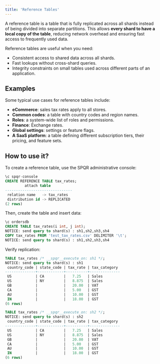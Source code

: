 ```yaml
---
title: 'Reference Tables'
---
```


A reference table is a table that is fully replicated across all shards instead of being divided into separate partitions. This allows **every shard to have a local copy of the table**, reducing network overhead and ensuring fast access to frequently used data.

Reference tables are useful when you need:

- Consistent access to shared data across all shards.
- Fast lookups without cross-shard queries.
- Integrity constraints on small tables used across different parts of an application.

## Examples

Some typical use cases for reference tables include:

- **eCommerce**: sales tax rates apply to all stores.
- **Common codes**: a table with country codes and region names.
- **Roles**: a system-wide list of roles and permissions.
- **Finance**: Exchange rates.
- **Global settings**: settings or feature flags.
- **A SaaS platform**: a table defining different subscription tiers, their pricing, and feature sets.

## How to use it?

To create a reference table, use the SPQR administrative console:

```sql
\c spqr-console
CREATE REFERENCE TABLE tax_rates;
         attach table          
-------------------------------
 relation name   -> tax_rates
 distribution id -> REPLICATED
(2 rows)
```

Then, create the table and insert data:

```sql
\c ordersdb
CREATE TABLE tax_rates(i int, j int);
NOTICE: send query to shard(s) : sh1,sh2,sh3,sh4
COPY tax_rates FROM 'test_tax_rates.csv' DELIMITER '\t';
NOTICE: send query to shard(s) : sh1,sh2,sh3,sh4
```

Verify replication:

```sql
TABLE tax_rates /* __spqr__execute_on: sh1 */;
NOTICE: send query to shard(s) : sh1
 country_code | state_code | tax_rate | tax_category
--------------+------------+----------+--------------
 US           | CA         |   7.25   | Sales
 US           | NY         |   8.875  | Sales
 GB           |            |   20.00  | VAT
 CA           |            |   5.00   | GST
 AU           |            |   10.00  | GST
 IN           |            |   18.00  | GST
(6 rows)

TABLE tax_rates /* __spqr__execute_on: sh2 */;
NOTICE: send query to shard(s) : sh2
 country_code | state_code | tax_rate | tax_category
--------------+------------+----------+--------------
 US           | CA         |   7.25   | Sales
 US           | NY         |   8.875  | Sales
 GB           |            |   20.00  | VAT
 CA           |            |   5.00   | GST
 AU           |            |   10.00  | GST
 IN           |            |   18.00  | GST
(6 rows)
```